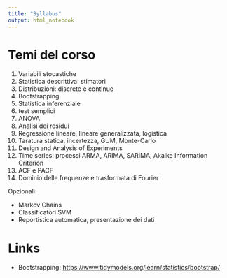 ```yaml
---
title: "Syllabus"
output: html_notebook
---
```


# Temi del corso

1.  Variabili stocastiche
2.  Statistica descrittiva: stimatori
3.  Distribuzioni: discrete e continue
4.  Bootstrapping
5.  Statistica inferenziale
6.  test semplici
7.  ANOVA
8.  Analisi dei residui
9.  Regressione lineare, lineare generalizzata, logistica
10. Taratura statica, incertezza, GUM, Monte-Carlo
11. Design and Analysis of Experiments
12. Time series: processi ARMA, ARIMA, SARIMA, Akaike Information
    Criterion
13. ACF e PACF
14. Dominio delle frequenze e trasformata di Fourier

Opzionali:

-   Markov Chains
-   Classificatori SVM
-   Reportistica automatica, presentazione dei dati


# Links
- Bootstrapping: <https://www.tidymodels.org/learn/statistics/bootstrap/>